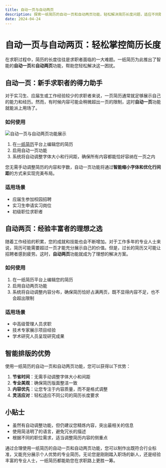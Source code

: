 ```yaml
---
title: 自动一页与自动两页
description: 探索一纸简历的自动一页和自动两页功能，轻松解决简历长度问题，适应不同职业阶段的需求。
date: 2024-04-24
---
```


# 自动一页与自动两页：轻松掌控简历长度

在求职过程中，简历的长度往往是求职者面临的一大难题。一纸简历为此推出了智能的**自动一页**和**自动两页**功能，帮助您轻松解决这一困扰。

## 自动一页：新手求职者的得力助手

对于实习生、应届生或工作经验较少的求职者来说，一页简历通常就足够展示自己的能力和经历。然而，有时候内容可能会稍微超出一页的限制，这时**自动一页**功能就能派上用场了。

### 如何使用

![自动一页与自动两页功能展示](https://static.shanyue.tech/images/24-04-24/clipboard.7f69c6.webp)

1. 在[一纸简历](https://cv.devtool.tech)平台上编辑您的简历
2. 启用自动一页功能
3. 系统将自动调整字体大小和行间距，确保所有内容都能恰好容纳在一页之内

您无需手动调整简历的内容和字数，自动一页功能将通过**智能缩小字体和优化行间距**的方式来实现完美布局。

### 适用场景

- 应届生参加校园招聘
- 实习生申请实习岗位
- 初级职位求职者

## 自动两页：经验丰富者的理想之选

随着工作经验的积累，您的成就和技能也会不断增加。对于工作多年的专业人士来说，简历可能需要超过一页才能充分展示自己的价值。但是，过长的简历又可能让招聘者感到疲劳。这时，**自动两页**功能就成为了理想的解决方案。

### 如何使用

1. 在一纸简历平台上编辑您的简历
2. 启用自动两页功能
3. 系统将自动调整内容分布，确保简历恰好占满两页，既不显得内容不足，也不会超出限制

### 适用场景

- 中高级管理人员求职
- 技术专家展示项目经验
- 学术研究人员呈现研究成果

## 智能排版的优势

使用一纸简历的自动一页和自动两页功能，您可以获得以下优势：

1. **节省时间**：无需手动调整字体大小和间距
2. **专业美观**：确保简历版面整洁一致
3. **内容优先**：让您专注于内容质量，而不是格式调整
4. **灵活应对**：轻松适应不同公司的简历长度要求

## 小贴士

- 虽然有自动调整功能，但仍建议您精炼内容，突出最相关的信息
- 使用简洁明了的语言，避免冗长的描述
- 根据不同的职位需求，适当调整简历内容的侧重点

通过合理使用一纸简历的自动一页和自动两页功能，您可以制作出既符合行业标准，又能充分展示个人优势的专业简历。无论您是刚刚踏入职场的新人，还是经验丰富的专业人士，一纸简历都能助您在求职路上更胜一筹。
